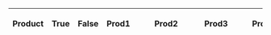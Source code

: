 {|
! Product !! True !! False
! Prod1 || {{yes}} || {{no}}
! Prod2 || {{yes|OK}} || {{no|KO}}
! Prod3 || {{yes2}} || {{no2}}
! Prod4 || {{ya}} || {{na}}
! Prod5 || {{site active}} || {{site inactive}}
|}
